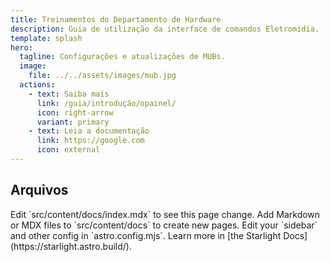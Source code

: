 ```yaml
---
title: Treinamentos do Departamento de Hardware
description: Guia de utilização da interface de comandos Eletromidia.
template: splash
hero:
  tagline: Configurações e atualizações de MUBs.
  image:
    file: ../../assets/images/mub.jpg
  actions:
    - text: Saiba mais
      link: /guia/introdução/opainel/
      icon: right-arrow
      variant: primary
    - text: Leia a documentação
      link: https://google.com
      icon: external
---
```



## Arquivos

<CardGrid stagger>
	<Card title="Notas técnicas" icon="pencil">
		Edit `src/content/docs/index.mdx` to see this page change.
	</Card>
	<Card title="Datasheets" icon="add-document">
		Add Markdown or MDX files to `src/content/docs` to create new pages.
	</Card>
	<Card title="Configuração" icon="setting">
		Edit your `sidebar` and other config in `astro.config.mjs`.
	</Card>
	<Card title="Gravação" icon="open-book">
		Learn more in [the Starlight Docs](https://starlight.astro.build/).
	</Card>
</CardGrid>

